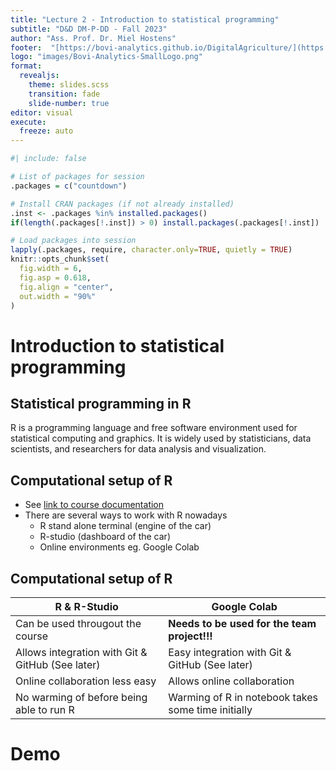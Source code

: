 ```yaml
---
title: "Lecture 2 - Introduction to statistical programming"
subtitle: "D&D DM-P-DD - Fall 2023"
author: "Ass. Prof. Dr. Miel Hostens"
footer:  "[https://bovi-analytics.github.io/DigitalAgriculture/](https://bovi-analytics.github.io/DigitalAgriculture/)"
logo: "images/Bovi-Analytics-SmallLogo.png"
format: 
  revealjs: 
    theme: slides.scss
    transition: fade
    slide-number: true
editor: visual
execute:
  freeze: auto
---
```


```r
#| include: false

# List of packages for session
.packages = c("countdown")

# Install CRAN packages (if not already installed)
.inst <- .packages %in% installed.packages()
if(length(.packages[!.inst]) > 0) install.packages(.packages[!.inst])

# Load packages into session 
lapply(.packages, require, character.only=TRUE, quietly = TRUE)
knitr::opts_chunk$set(
  fig.width = 6,
  fig.asp = 0.618,
  fig.align = "center",
  out.width = "90%"
)
```

# Introduction to statistical programming

## Statistical programming in R

R is a programming language and free software environment used for statistical computing and graphics. It is widely used by statisticians, data scientists, and researchers for data analysis and visualization.

## Computational setup of R

-   See [link to course documentation](computing-access.html)
-   There are several ways to work with R nowadays
    -   R stand alone terminal (engine of the car)
    -   R-studio (dashboard of the car)
    -   Online environments eg. Google Colab

## Computational setup of R

| R & R-Studio                                     | Google Colab                                        |
|--------------------------------------------------|-----------------------------------------------------|
| Can be used througout the course                 | **Needs to be used for the team project!!!**        |
| Allows integration with Git & GitHub (See later) | Easy integration with Git & GitHub (See later)      |
| Online collaboration less easy                   | Allows online collaboration                         |
| No warming of before being able to run R         | Warming of R in notebook takes some time initially  |

# Demo
